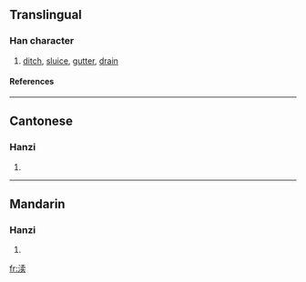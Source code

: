 {{see|瀆}}

==Translingual==
===Han character===
{{Han char|rn=85|rad=水|as=08|sn=11|four=|canj=水十弓大 (EJNK)}}
# [[ditch]], [[sluice]], [[gutter]], [[drain]]
====References====
{{Han ref|kx=0633.371|hdz=31643.060|uh=6E0E|ud=28174}}

----
==Cantonese==
===Hanzi===
{{yue-hanzi|jyut=|y=duk6}}
# {{defn|Cantonese}}

----
==Mandarin==
===Hanzi===
{{cmn-hanzi|tra=瀆|pin=[[dú]] ([[du2]])|wg=tu<sup>2</sup>}}
# {{defn|Mandarin}}

[[fr:渎]]